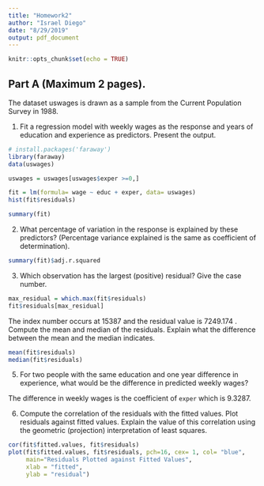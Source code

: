 ```yaml
---
title: "Homework2"
author: "Israel Diego"
date: "8/29/2019"
output: pdf_document
---
```


```r
knitr::opts_chunk$set(echo = TRUE)
```

## Part A (Maximum 2 pages). 
The dataset uswages is drawn as a sample from the Current Population Survey in 1988.

1. Fit a regression model with weekly wages as the response and years of education and experience as predictors. Present the output.

```r
# install.packages('faraway')
library(faraway)
data(uswages)

uswages = uswages[uswages$exper >=0,]

fit = lm(formula= wage ~ educ + exper, data= uswages)
hist(fit$residuals)

summary(fit)
```

2. What percentage of variation in the response is explained by these predictors? (Percentage variance explained is the same as coefficient of determination).

```r
summary(fit)$adj.r.squared
```

3. Which observation has the largest (positive) residual? Give the case number.

```r
max_residual = which.max(fit$residuals)
fit$residuals[max_residual]
```

The index number occurs at 15387 and the residual value is 7249.174
\newpage
4. Compute the mean and median of the residuals. Explain what the difference between the mean and the median indicates.

```r
mean(fit$residuals)
median(fit$residuals)
```

5. For two people with the same education and one year difference in experience, what would be the difference in predicted weekly wages?

The difference in weekly wages is the coefficient of `exper` which is 9.3287.

6. Compute the correlation of the residuals with the fitted values. Plot residuals against fitted values. Explain the value of this correlation using the geometric (projection) interpretation of least squares.

```r
cor(fit$fitted.values, fit$residuals)
plot(fit$fitted.values, fit$residuals, pch=16, cex= 1, col= "blue",
     main="Residuals Plotted against Fitted Values",
     xlab = "fitted",
     ylab = "residual")

```

